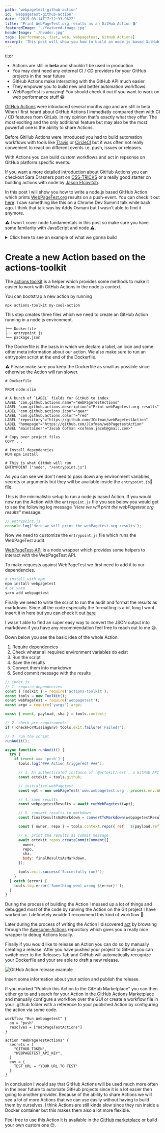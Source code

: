 ```yaml
---
path: 'webpagetest-github-action'
id: 'webpagetest-github-action'
date: '2019-03-14T17:12:33.962Z'
title: 'Print WebPageTest.org results as an GitHub Action 🎬'
featuredImage: './featured-image.jpg'
headerImage: './header.jpg'
tags: [performance, fast, web, webpagetest, GitHub Actions]
excerpt: 'This post will show you how to build an node.js based GitHub Action which prints WebPageTest.org results as a commit message.'
---
```


tl;dr

- Actions are still in <b>beta</b> and shouldn`t be used in production
- You may dont need any external CI / CD providers for your GitHub projects in the near future
- GitHub Actions make interacting with the GitHub API much easier
- They empower you to build new and better automation workflows
- WebPageTest is amazing! You should check it out if you want to work on web performance stuff 😁

[GitHub Actions](https://github.com/features/actions) were introduced several months ago and are still in
beta. When I first heard about GitHub Actions I immediatly compared
them with CI / CD features from GitLab. In my opinion that's exactly what they offer.
The most exciting and the only additional feature but may also be the most powerfull one is the ability to share Actions.

Before GitHub Actions were introduced you had to build automation workflows
with tools like [Travis](https://travis-ci.org/) or [CircleCI](https://circleci.com/)
but it was often not really convenient to react on different events i.e. push, issues or releases.

With Actions you can build custom workflows and act in repsonse on GitHub platform specific events.

If you want a more detailed introduction about GitHub Actions
you can checkout Sara Drasners post on [CSS-TRICKS](https://css-tricks.com/introducing-github-actions/)
or a really good starter on building actions with node by [Jason Etcovitch](https://jasonet.co/posts/building-github-actions-in-node/).

In this post I will show you how to write a node.js based GitHub Action which prints
[WebPageTest.org](https://www.webpagetest.org/) results on a push-event. You can check it out [here](https://github.com/JCofman/webPagetestAction). I saw something like
this on a Chrome Dev Summit talk while back ago. I think that talk was by Addy Osmani but I wasn't able to find it anymore.

⚠️ I won´t cover node fundamentals in this post so make sure you have some familarity with JavaScript and node ⚠️.

<details>
  <summary>Click here to see an example of what we gonna build</summary>
  <small>WebPageTest Action comment example:</small>

![WebPageTest example](./example.jpg)

</details>

# Create a new Action based on the actions-toolkit

The [actions toolkit](https://github.com/JasonEtco/actions-toolkits) is a helper which provides some methods to make it easier to work with GitHub Actions in the node.js context.

You can bootstrap a new action by running

```shell
npx actions-toolkit my-cool-action
```

This step creates three files which we need to create an GitHub Action running in a node.js environment.

```
├── Dockerfile
├── entrypoint.js
└── package.json
```

The Dockerfile is the basis in which we declare a label, an icon and some other meta information about our action.
We also make sure to run an entrypoint script at the end of the Dockerfile.

⚠️ Please make sure you keep the Dockerfile as small as possible since otherwise the Action will run slower.

```docker
# Dockerfile

FROM node:slim

# A bunch of `LABEL` fields for GitHub to index
LABEL "com.github.actions.name"="WebPageTestActions"
LABEL "com.github.actions.description"="Print webPagetest.org results"
LABEL "com.github.actions.icon"="gear"
LABEL "com.github.actions.color"="red"
LABEL "repository"="https://github.com/JCofman/webPagetestAction"
LABEL "homepage"="https://github.com/JCofman/webPagetestAction"
LABEL "maintainer"="Jacob Cofman <cofman.jacob@gmail.com>"

# Copy over project files
COPY . .

# Install dependencies
RUN npm install

# This is what GitHub will run
ENTRYPOINT ["node", "/entrypoint.js"]
```

As you can see we don't need to pass down any environment variables, secrets or arguments but they will be available inside the `entrypoint.js` file.

This is the minimalistic setup to run a node.js based Action.
If you would now run the Action with the `entrypoint.js` file you see below you would get to see the following log message _"Here we will print the webPagetest.org results"_ message.

```jsx
// entrypoint.js
console.log('Here we will print the webPagetest.org results');
```

Now we need to customize the `entrypoint.js` file which runs the WebPageTest audit.

[WebPageTest-API](https://github.com/marcelduran/webpagetest-api) is a node wrapper which provides some helpers to interact with the WebPageTest API.

To make requests against WebPageTest we first need to add it to our dependencies.

```zsh
# install with npm
npm install webpagetest
# or yarn
yarn add webpagetest
```

Finally we need to write the script to run the audit and format the results as markdown.
Since all the code especially the formatting is a bit long I wont insert it in here but you can check it out [here](https://github.com/JCofman/webPagetestAction/blob/master/entrypoint.js)

I wasn`t able to find an super easy way to convert the JSON output into markdown if you have any recommendation feel free to reach out to me 😃.

Down below you see the basic idea of the whole Action:

1. Require dependencies
2. Check wheter all required environment variables do exist
3. Run the script
4. Save the results
5. Convert them into markdown
6. Send commit message with the results

```js
// index.js
// 1. require dependencies
const { Toolkit } = require('actions-toolkit');
const tools = new Toolkit();
const webPageTest = require('webpagetest');
const argv = require('yargs').argv;

const { event, payload, sha } = tools.context;

// 2. check pre-requirements
if (!checkForMissingEnv) tools.exit.failure('Failed!');

// 3. run the script
runAudit();

async function runAudit() {
  try {
    if (event === 'push') {
      tools.log('### Action triggered! ###');

      // 1. An authenticated instance of `@octokit/rest`, a GitHub API SDK
      const octokit = tools.github;

      // initialize webPagetest
      const wpt = new webPageTest('www.webpagetest.org', process.env.WEBPAGETEST_API_KEY);

      // 4. save results
      const webpagetestResults = await runWebPagetest(wpt);

      // 5. convert results to markdown
      const finalResultsAsMarkdown = convertToMarkdown(webpagetestResults);

      const { owner, repo } = tools.context.repo({ ref: `${payload.ref}` });

      // 6. print the results as commit message
      await octokit.repos.createCommitComment({
        owner,
        repo,
        sha,
        body: finalResultsAsMarkdown,
      });

      tools.exit.success('Succesfully run!');
    }
  } catch (error) {
    tools.log.error(`Something went wrong ${error}!`);
  }
}
```

During the process of building the Action I messed up a lot of things and debugged most of the code by running the Action on the Git project I have worked on.
I definetely wouldn`t recommend this kind of workflow 🙈.

Later during the process of writing the Action I discovered [act](https://github.com/nektos/act) by browsing through the [Awesome-Actions](https://github.com/sdras/awesome-actions) repository which gives you a really nice wrapper to debug Actions locally.

Finally if you would like to release an Action you can do so by manually creating a release.
After you have pushed your project to GitHub you can switch over to the Releases Tab and GitHub will automatically recognize your Dockerfile and your are able to draft a new release.

![GitHub Action release example](./release_example.jpg)

Insert some information about your action and publish the release.

If you marked "Publish this Action to the GitHub Marketplace" you can
then either go to and search for your Action in the [GitHub Actions Marketplace](https://github.com/marketplace?type=actions)
and manually configure a workflow over the GUI or create a workflow file in your
.github folder with a reference to your published Action by configuring the action via some code.

```
workflow "Run Webpagetest" {
  on = "push"
  resolves = ["WebPageTestActions"]
}

action "WebPageTestActions" {
  secrets = [
    "GITHUB_TOKEN",
    "WEBPAGETEST_API_KEY",
  ]
  env = {
    TEST_URL = "YOUR URL TO TEST"
  }
}
```

In conclusion I would say that GitHub Actions will be used much more often in the near future to automate GitHub projects since it is a lot easier then going to another provider.
Because of the ability to share Actions we will see a lot of more Actions that we can use easily without having to build them by ourselves.
I think Actions are still kinda slow since they run inside a Docker container but this makes them also a lot more flexible.

Feel free to use this Action it is available in the [GitHub marketplace](https://github.com/marketplace/actions/webpagetestaction) or build your own custom one 😊.
